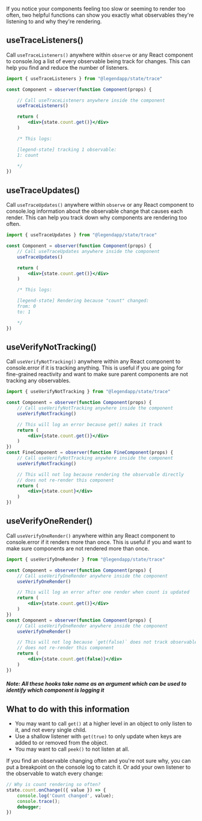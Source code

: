 If you notice your components feeling too slow or seeming to render too often, two helpful functions can show you exactly what observables they're listening to and why they're rendering.

## useTraceListeners()

Call `useTraceListeners()` anywhere within `observe` or any React component to console.log a list of every observable being track for changes. This can help you find and reduce the number of listeners.

```jsx
import { useTraceListeners } from "@legendapp/state/trace"

const Component = observer(function Component(props) {

    // Call useTraceListeners anywhere inside the component
    useTraceListeners()

    return (
        <div>{state.count.get()}</div>
    )

    /* This logs:

    [legend-state] tracking 1 observable:
    1: count

    */
})
```

## useTraceUpdates()

Call `useTraceUpdates()` anywhere within `observe` or any React component to console.log information about the observable change that causes each render. This can help you track down why components are rendering too often.

```jsx
import { useTraceUpdates } from "@legendapp/state/trace"

const Component = observer(function Component(props) {
    // Call useTraceUpdates anywhere inside the component
    useTraceUpdates()

    return (
        <div>{state.count.get()}</div>
    )

    /* This logs:

    [legend-state] Rendering because "count" changed:
    from: 0
    to: 1

    */
})
```

## useVerifyNotTracking()

Call `useVerifyNotTracking()` anywhere within any React component to console.error if it is tracking anything. This is useful if you are going for fine-grained reactivity and want to make sure parent components are not tracking any observables.

```jsx
import { useVerifyNotTracking } from "@legendapp/state/trace"

const Component = observer(function Component(props) {
    // Call useVerifyNotTracking anywhere inside the component
    useVerifyNotTracking()

    // This will log an error because get() makes it track
    return (
        <div>{state.count.get()}</div>
    )
})
const FineComponent = observer(function FineComponent(props) {
    // Call useVerifyNotTracking anywhere inside the component
    useVerifyNotTracking()

    // This will not log because rendering the observable directly
    // does not re-render this component
    return (
        <div>{state.count}</div>
    )
})
```

## useVerifyOneRender()

Call `useVerifyOneRender()` anywhere within any React component to console.error if it renders more than once. This is useful if you and want to make sure components are not rendered more than once.

```jsx
import { useVerifyOneRender } from "@legendapp/state/trace"

const Component = observer(function Component(props) {
    // Call useVerifyOneRender anywhere inside the component
    useVerifyOneRender()

    // This will log an error after one render when count is updated
    return (
        <div>{state.count.get()}</div>
    )
})
const Component = observer(function Component(props) {
    // Call useVerifyOneRender anywhere inside the component
    useVerifyOneRender()

    // This will not log because `get(false)` does not track observable
    // does not re-render this component
    return (
        <div>{state.count.get(false)}</div>
    )
})
```

##### Note: All these hooks take name as an argument which can be used to identify which component is logging it

## What to do with this information

- You may want to call `get()` at a higher level in an object to only listen to it, and not every single child.
- Use a shallow listener with `get(true)` to only update when keys are added to or removed from the object.
- You may want to call `peek()` to not listen at all.

If you find an observable changing often and you're not sure why, you can put a breakpoint on the console log to catch it. Or add your own listener to the observable to watch every change:
```js
// Why is count rendering so often?
state.count.onChange(({ value }) => {
    console.log('Count changed', value);
    console.trace();
    debugger;
})
```